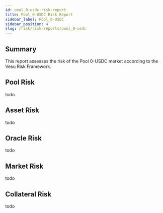 ```yaml
---
id: pool_0-usdc-risk-report
title: Pool_0-USDC Risk Report
sidebar_label: Pool_0-USDC
sidebar_position: 4
slug: /risk/risk-reports/pool_0-usdc
---
```



## Summary

This report assesses the risk of the Pool 0-USDC market according to the Vesu Risk Framework.

## Pool Risk

todo

## Asset Risk

todo

## Oracle Risk

todo

## Market Risk

todo

## Collateral Risk

todo